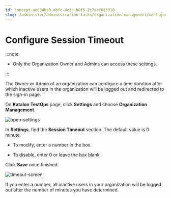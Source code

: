 ```yaml
---
id: concept-ae634ba3-abfc-4c3c-b0f5-2c7aaf815318
slug: /administer/administration-tasks/organization-management/configure-session-timeout
---
```


# Configure Session Timeout


:::note

-   Only the Organization Owner and Admins can access these settings.


:::

The Owner or Admin of an organization can configure a time duration after which inactive users in the organization will be logged out and redirected to the sign-in page.

On **Katalon TestOps** page, click **Settings** and choose **Organization Management**.

<img src="https://github.com/katalon-studio/docs-images/raw/master/katalon-analytics/docs/testops-session-timeout/session-timeout-1.png" alt="open-settings" />

In **Settings**, find the **Session Timeout** section. The default value is 0 minute.

-   To modify, enter a number in the box.

-   To disable, enter 0 or leave the box blank.


Click **Save** once finished.

<img src="https://github.com/katalon-studio/docs-images/raw/master/katalon-analytics/docs/testops-session-timeout/session-timeout-2.png" alt="timeout-screen" />

If you enter a number, all inactive users in your organization will be logged out after the number of minutes you have determined.